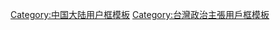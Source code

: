 {{Userbox
  |id=[[File:三民主義統一中國.png|50px]]
  |id-c=
  |info=這個用戶支持'''[[三民主義統一中國]]'''。
  |info-c=yellow
  |info-s=10
  |border-c=blue
  |usercategory=支持三民主義統一中國的維基人
}} 
<noinclude>
[[Category:中国大陆用户框模板]]
[[Category:台灣政治主張用戶框模板]]
</noinclude>